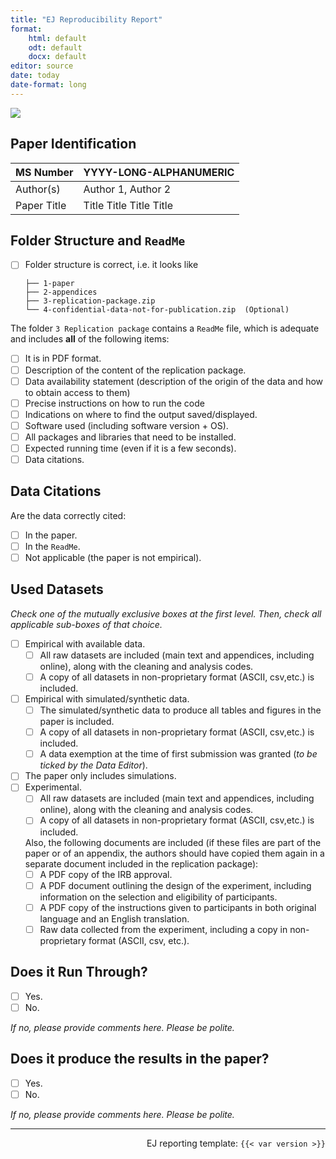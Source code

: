 ```yaml
---
title: "EJ Reproducibility Report"
format: 
    html: default
    odt: default
    docx: default
editor: source
date: today
date-format: long
---
```


![](banner.png){fig-align="top"}



## Paper Identification

| MS Number   | YYYY-LONG-ALPHANUMERIC  |
|-------------|-------------------------|
| Author(s)   | Author 1, Author 2      |
| Paper Title | Title Title Title Title |

## Folder Structure and `ReadMe`

-   [ ] Folder structure is correct, i.e. it looks like

    ```
    ├── 1-paper
    ├── 2-appendices
    ├── 3-replication-package.zip
    └── 4-confidential-data-not-for-publication.zip  (Optional)
    ```

The folder `3 Replication package` contains a `ReadMe` file, which is  adequate and includes **all** of the following items:

-   [ ] It is in PDF format.
-   [ ] Description of the content of the replication package.
-   [ ] Data availability statement (description of the origin of the data and how to obtain access to them)
-   [ ] Precise instructions on how to run the code
-   [ ] Indications on where to find the output saved/displayed.
-   [ ] Software used (including software version + OS).
-   [ ] All packages and libraries that need to be installed.
-   [ ] Expected running time (even if it is a few seconds).
-   [ ] Data citations.

## Data Citations

Are the data correctly cited:

-   [ ] In the paper.
-   [ ] In the `ReadMe`.
-   [ ] Not applicable (the paper is not empirical).

## Used Datasets

*Check one of the mutually exclusive boxes at the first level. Then, check all applicable sub-boxes of that choice.*

-   [ ] Empirical with available data.
    -   [ ] All raw datasets are included (main text and appendices, including online), along with the cleaning and analysis codes.
    -   [ ] A copy of all datasets in non-proprietary format (ASCII, csv,etc.) is included.
-   [ ] Empirical with simulated/synthetic data.
    -   [ ] The simulated/synthetic data to produce all tables and figures in the paper is included.
    -   [ ] A copy of all datasets in non-proprietary format (ASCII, csv,etc.) is included.
    -   [ ] A data exemption at the time of first submission was granted (*to be ticked by the Data Editor*).
-   [ ] The paper only includes simulations.
-   [ ] Experimental.
    -   [ ] All raw datasets are included (main text and appendices, including online), along with the cleaning and analysis codes.
    -   [ ] A copy of all datasets in non-proprietary format (ASCII, csv,etc.) is included.

    Also, the following documents are included (if these files are part of the paper or of an appendix, the authors should have copied them again in a separate document included in the replication package): 
    - \[ \] A PDF copy of the IRB approval. 
    - \[ \] A PDF document outlining the design of the experiment, including information on the selection and eligibility of participants. 
    - \[ \] A PDF copy of the instructions given to participants in both original language and an English translation. 
    - \[ \] Raw data collected from the experiment, including a copy in non-proprietary format (ASCII, csv, etc.).


## Does it Run Through?

-   [ ] Yes.
-   [ ] No.

*If no, please provide comments here. Please be polite.*

## Does it produce the results in the paper?

-   [ ] Yes.
-   [ ] No.

*If no, please provide comments here. Please be polite.*



-------

<!-- don't edit below this line please -->

<div style="text-align: right"> EJ reporting template: `{{< var version >}}`
 </div>
